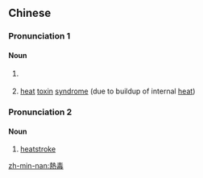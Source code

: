 {{also|热毒}}
==Chinese==
{{zh-forms|s=热毒}}

===Pronunciation 1===
{{zh-pron
|m=rèdú
|c=jit6 duk6
|mn=xm,qz,tp:lia̍t-to̍k/zz,kh:jia̍t-to̍k
|cat=n
}}

====Noun====
{{zh-noun}}

# {{lb|zh|TCM}} {{zh-alt-name|時毒|[[seasonal]] and [[epidemic]] [[pathogenic]] [[factor]]s}}
# {{lb|zh|TCM}} [[heat]] [[toxin]] [[syndrome]] (due to buildup of internal [[heat]])

===Pronunciation 2===
{{zh-pron
|mn=twk:joa̍h-ta̍k/twt:loa̍h-ta̍k
|cat=n
}}

====Noun====
{{zh-noun}}

# {{lb|zh|Min Nan}} [[heatstroke]]
{{attention|nan|please check}}

[[zh-min-nan:熱毒]]
